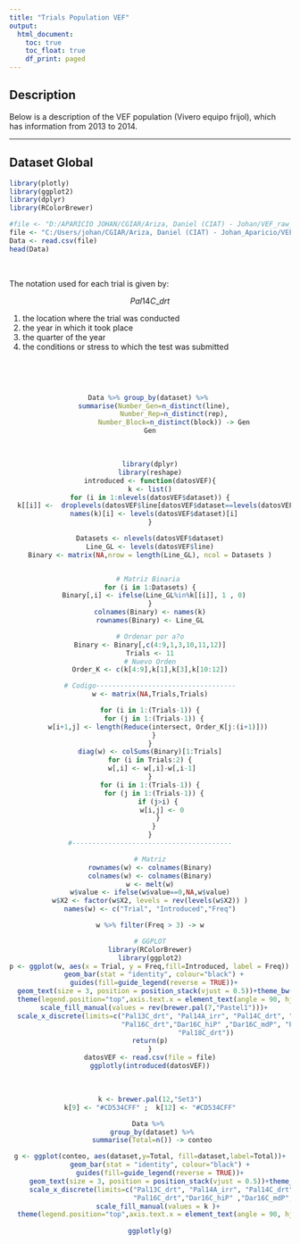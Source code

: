 ```yaml
---
title: "Trials Population VEF"
output:
  html_document:
    toc: true
    toc_float: true
    df_print: paged
---
```


## Description

Below is a description of the VEF population (Vivero equipo frijol), which has information from 2013 to 2014.

----


## Dataset Global




```r
library(plotly)
library(ggplot2)
library(dplyr)
library(RColorBrewer)
```


```r
#file <- "D:/APARICIO JOHAN/CGIAR/Ariza, Daniel (CIAT) - Johan/VEF_raw_data/all_merged_to_send.csv"
file <- "C:/Users/johan/CGIAR/Ariza, Daniel (CIAT) - Johan_Aparicio/VEF_raw_data/all_merged_to_send.csv"
Data <- read.csv(file)
head(Data)
```

<br>

The notation used for each trial is given by:

$$Pal14C\_drt$$

1. the location where the trial was conducted
1. the year in which it took place
1. the quarter of the year
1. the conditions or stress to which the test was submitted


<br>

<br>

<center>
```r
Data %>% group_by(dataset) %>% 
  summarise(Number_Gen=n_distinct(line),
            Number_Rep=n_distinct(rep),
            Number_Block=n_distinct(block)) -> Gen
Gen
```
</center>

<br>

<center>
```r
library(dplyr)
library(reshape)
introduced <- function(datosVEF){
k <- list()
for (i in 1:nlevels(datosVEF$dataset)) {
  k[[i]] <-  droplevels(datosVEF$line[datosVEF$dataset==levels(datosVEF$dataset)[i]])
  names(k)[i] <- levels(datosVEF$dataset)[i]
}

Datasets <- nlevels(datosVEF$dataset)
Line_GL <- levels(datosVEF$line)
Binary <- matrix(NA,nrow = length(Line_GL), ncol = Datasets )


# Matriz Binaria 
for (i in 1:Datasets) {
  Binary[,i] <- ifelse(Line_GL%in%k[[i]], 1 , 0)
}
colnames(Binary) <- names(k)
rownames(Binary) <- Line_GL

# Ordenar por a?o
Binary <- Binary[,c(4:9,1,3,10,11,12)]
Trials <- 11
# Nuevo Orden
Order_K <- c(k[4:9],k[1],k[3],k[10:12])

# Codigo-----------------------------------
w <- matrix(NA,Trials,Trials)

for (i in 1:(Trials-1)) {
  for (j in 1:(Trials-1)) {
    w[i+1,j] <- length(Reduce(intersect, Order_K[j:(i+1)]))
  }
}
diag(w) <- colSums(Binary)[1:Trials]
for (i in Trials:2) {
 w[,i] <- w[,i]-w[,i-1]
}
for (i in 1:(Trials-1)) {
  for (j in 1:(Trials-1)) {
    if (j>i) {
      w[i,j] <- 0
    }
  }
}
#----------------------------------------

# Matriz
rownames(w) <- colnames(Binary)
colnames(w) <- colnames(Binary)
w <- melt(w)
w$value <- ifelse(w$value==0,NA,w$value)
w$X2 <- factor(w$X2, levels = rev(levels(w$X2)) )
names(w) <- c("Trial", "Introduced","Freq")

w %>% filter(Freq > 3) -> w

# GGPLOT
library(RColorBrewer)
library(ggplot2)
p <- ggplot(w, aes(x = Trial, y = Freq,fill=Introduced, label = Freq)) +
  geom_bar(stat = "identity", colour="black") +
  guides(fill=guide_legend(reverse = TRUE))+
  geom_text(size = 3, position = position_stack(vjust = 0.5))+theme_bw(base_size = 13)+
  theme(legend.position="top",axis.text.x = element_text(angle = 90, hjust = 1))+ ylab("Number of Lines")+
  scale_fill_manual(values = rev(brewer.pal(7,"Pastel1")))+
  scale_x_discrete(limits=c("Pal13C_drt", "Pal14A_irr", "Pal14C_drt", "Pal15C_drt", "Pal15C_irr",
                            "Pal16C_drt","Dar16C_hiP" ,"Dar16C_mdP", "Pal17C_drt", "Pal18A_irr" ,
                            "Pal18C_drt"))
return(p)
}
datosVEF <- read.csv(file = file)
ggplotly(introduced(datosVEF))
```
</center>



<br>

<center>
```r
k <- brewer.pal(12,"Set3")
k[9] <- "#CD534CFF" ;  k[12] <- "#CD534CFF"

Data %>% 
  group_by(dataset) %>% 
  summarise(Total=n()) -> conteo 

g <- ggplot(conteo, aes(dataset,y=Total, fill=dataset,label=Total))+
     geom_bar(stat = "identity", colour="black") +
     guides(fill=guide_legend(reverse = TRUE))+
     geom_text(size = 3, position = position_stack(vjust = 0.5))+theme_bw(base_size = 13)+
     scale_x_discrete(limits=c("Pal13C_drt", "Pal14A_irr", "Pal14C_drt", "Pal15C_drt", "Pal15C_irr",
                               "Pal16C_drt","Dar16C_hiP" ,"Dar16C_mdP", "Dar16C_loP"  , "Pal17C_drt",                                           "Pal18A_irr" ,"Pal18C_drt"))+ 
     scale_fill_manual(values = k )+ 
  theme(legend.position="top",axis.text.x = element_text(angle = 90, hjust = 1))
  
ggplotly(g)
```
</center>




